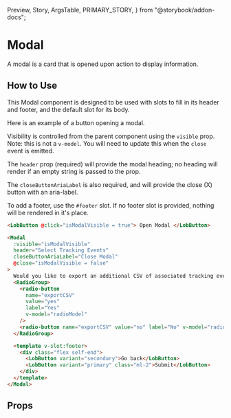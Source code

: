   Preview,
  Story,
  ArgsTable,
  PRIMARY_STORY,
} from "@storybook/addon-docs";

# Modal

A modal is a card that is opened upon action to display information.

<Preview>
  <Story id="components-modal--primary" />
</Preview>

## How to Use

This Modal component is designed to be used with slots to fill in its header and footer, and the default slot for its body.

Here is an example of a button opening a modal.

Visibility is controlled from the parent component using the `visible` prop. Note: this is not a `v-model`. You will need to update this when the `close` event is emitted.

The `header` prop (required) will provide the modal heading; no heading will render if an empty string is passed to the prop.

The `closeButtonAriaLabel` is also required, and will provide the close (X) button with an aria-label.

To add a footer, use the `#footer` slot. If no footer slot is provided, nothing will be rendered in it's place.

```html
<LobButton @click="isModalVisible = true"> Open Modal </LobButton>

<Modal
  :visible="isModalVisible"
  header="Select Tracking Events"
  closeButtonAriaLabel="Close Modal"
  @close="isModalVisible = false"
>
  Would you like to export an additional CSV of associated tracking events?
  <RadioGroup>
    <radio-button
      name="exportCSV"
      value="yes"
      label="Yes"
      v-model="radioModel"
    />
    <radio-button name="exportCSV" value="no" label="No" v-model="radioModel" />
  </RadioGroup>

  <template v-slot:footer>
    <div class="flex self-end">
      <LobButton variant="secondary">Go back</LobButton>
      <LobButton variant="primary" class="ml-2">Submit</LobButton>
    </div>
  </template>
</Modal>
```

## Props

<ArgsTable story={PRIMARY_STORY} />
